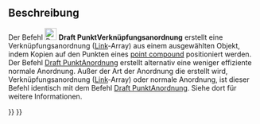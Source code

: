<languages/>

{{Docnav/de
|[[Draft_PointArray/de|PunktAnordnung]]
|[[Draft_Edit/de|Bearbeiten]]
|[[Draft_Workbench/de|Draft]]
|IconL=Draft_PointArray.svg
|IconR=Draft_Edit.svg
|IconC=Workbench_Draft.svg
}}

{{GuiCommand/de
|Name=Draft PointLinkArray
|Name/de=Draft PunktVerknüpfungsanordnung
|MenuLocation=Änderung → Anordnungswerkzeuge → Punkt-Verknüpfungsanordnung
|Workbenches=[[Draft_Workbench/de|Draft]]
|Version=0.19
|SeeAlso=[[Draft_OrthoArray/de|Draft RechtwinkligeAnordnung]], [[Draft_PolarArray/de|Draft PolareAnordnung]], [[Draft_CircularArray/de|Draft KreisAnordnung]], [[Draft_PathArray/de|Draft PfadAnordnung]], [[Draft_PathLinkArray/de|Draft PfadVerknüpfungsanordnung]], [[Draft_PointArray/de|Draft PunktAnordnung]]
}}

<span id="Description"></span>
==Beschreibung==

<div class="mw-translate-fuzzy">
Der Befehl [[Image:Draft_PointLinkArray.svg|24px]] '''Draft PunktVerknüpfungsanordnung''' erstellt eine Verknüpfungsanordnung ([[App_Link/de|Link]]-Array) aus einem ausgewählten Objekt, indem Kopien auf den Punkten eines [[Draft_PointArray#Point_compound|point compound]] positioniert werden. Der Befehl [[Draft_PointArray|Draft PunktAnordnung]] erstellt alternativ eine weniger effiziente normale Anordnung. Außer der Art der Anordnung die erstellt wird, Verknüpfungsanordnung ([[App_Link/de|Link]]-Array) oder normale Anordnung, ist dieser Befehl identisch mit dem Befehl [[Draft_PointArray|Draft PunktAnordnung]]. Siehe dort für weitere Informationen.
</div>


{{Docnav/de
|[[Draft_PointArray/de|PunktAnordnung]]
|[[Draft_Edit/de|Bearbeiten]]
|[[Draft_Workbench/de|Draft]]
|IconL=Draft_PointArray.svg
|IconR=Draft_Edit.svg
|IconC=Workbench_Draft.svg
}}

{{Draft Tools navi{{#translation:}}}}
{{Userdocnavi{{#translation:}}}}